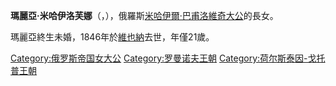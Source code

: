 {{Multiple issues|
{{Expand language|1=en|time=2020-10-15T15:22:00+00:00}}
{{Unreferenced|time=2020-10-15T15:22:00+00:00}}
}}
{{Infobox noble
| name        = 瑪麗亞·米哈伊洛芙娜
| image       = Maria Mikhailovna of Russia by K.F.Sohn (1847, Hermitage).jpg
| image_size  = 230px
| birth_date  = {{Birth date|df=yes|1825|3|9}}
| birth_place = {{flag|Russian Empire}}[[莫斯科|莫斯科]]
| death_date  = {{Death date and age|df=yes|1846|11|19|1825|3|9}}
| death_place = {{flag|Austrian Empire}}[[維也納|維也納]]
| burial_place= [[彼得保羅主教座堂|彼得保羅主教座堂]]
| noble family= [[霍爾斯坦-戈托普-羅曼諾夫王朝|霍爾斯坦-戈托普-羅曼諾夫王朝]]
| father      = [[米哈伊爾·巴甫洛維奇大公|米哈伊爾·巴甫洛維奇]]
| mother      = [[夏洛特_(符騰堡)|符騰堡的夏洛特]]
}}
'''瑪麗亞·米哈伊洛芙娜'''（{{lang-ru|Мария Михайловна'}}，{{bd|1825年|3月9日|1846年|11月19日}}），俄羅斯[[米哈伊爾·巴甫洛維奇大公|米哈伊爾·巴甫洛維奇大公]]的長女。

瑪麗亞終生未婚，1846年於[[維也納|維也納]]去世，年僅21歲。

[[Category:俄罗斯帝国女大公|Category:俄罗斯帝国女大公]]
[[Category:罗曼诺夫王朝|Category:罗曼诺夫王朝]]
[[Category:荷尔斯泰因-戈托普王朝|Category:荷尔斯泰因-戈托普王朝]]